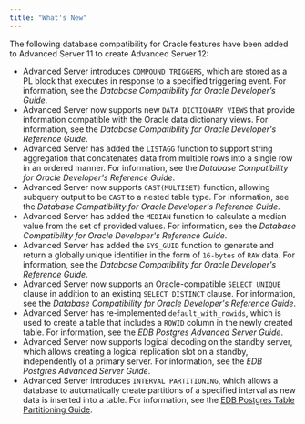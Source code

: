 ```yaml
---
title: "What's New"
---
```


<div id="whats_new" class="registered_link"></div>

The following database compatibility for Oracle features have been added to Advanced Server 11 to create Advanced Server 12:

-   Advanced Server introduces `COMPOUND TRIGGERS`, which are stored as a PL block that executes in response to a specified triggering event. For information, see the *Database Compatibility for Oracle Developer’s Guide*.
-   Advanced Server now supports new `DATA DICTIONARY VIEWS` that provide information compatible with the Oracle data dictionary views. For information, see the *Database Compatibility for Oracle Developer's Reference Guide*.
-   Advanced Server has added the `LISTAGG` function to support string aggregation that concatenates data from multiple rows into a single row in an ordered manner. For information, see the *Database Compatibility for Oracle Developer's Reference Guide*.
-   Advanced Server now supports `CAST(MULTISET)` function, allowing subquery output to be `CAST` to a nested table type. For information, see the *Database Compatibility for Oracle Developer's Reference Guide*.
-   Advanced Server has added the `MEDIAN` function to calculate a median value from the set of provided values. For information, see the *Database Compatibility for Oracle Developer's Reference Guide*.
-   Advanced Server has added the `SYS_GUID` function to generate and return a globally unique identifier in the form of `16-bytes` of `RAW` data. For information, see the *Database Compatibility for Oracle Developer's Reference Guide*.
-   Advanced Server now supports an Oracle-compatible `SELECT UNIQUE` clause in addition to an existing `SELECT DISTINCT` clause. For information, see the *Database Compatibility for Oracle Developer's Reference Guide*.
-   Advanced Server has re-implemented `default_with_rowids`, which is used to create a table that includes a `ROWID` column in the newly created table. For information, see the *EDB Postgres Advanced Server Guide*.
-   Advanced Server now supports logical decoding on the standby server, which allows creating a logical replication slot on a standby, independently of a primary server. For information, see the *EDB Postgres Advanced Server Guide*.
-   Advanced Server introduces `INTERVAL PARTITIONING`, which allows a database to automatically create partitions of a specified interval as new data is inserted into a table. For information, see the [EDB Postgres Table Partitioning Guide](https://www.enterprisedb.com/edb-docs/p/edb-postgres-advanced-server).
